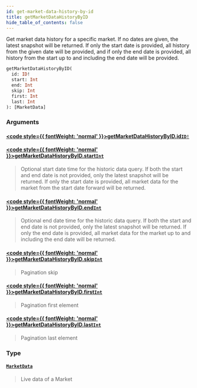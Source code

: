 ```yaml
---
id: get-market-data-history-by-id
title: getMarketDataHistoryByID
hide_table_of_contents: false
---
```








Get market data history for a specific market. If no dates are given, the latest snapshot will be returned. If only the start date is provided, all history from the given date will be provided, and if only the end date is provided, all history from the start up to and including the end date will be provided.

```graphql
getMarketDataHistoryByID(
  id: ID!
  start: Int
  end: Int
  skip: Int
  first: Int
  last: Int
): [MarketData]
```


### Arguments

#### [<code style={{ fontWeight: 'normal' }}>getMarketDataHistoryByID.<b>id</b></code>](#)<Bullet />[`ID!`](/docs/testnet/graphql/scalars/id) <Badge class="secondary" text="non-null"/> <Badge class="secondary" text="scalar"/>
> 
> 

#### [<code style={{ fontWeight: 'normal' }}>getMarketDataHistoryByID.<b>start</b></code>](#)<Bullet />[`Int`](/docs/testnet/graphql/scalars/int) <Badge class="secondary" text="scalar"/>
> Optional start date time for the historic data query.
If both the start and end date is not provided, only the latest snapshot will be returned.
If only the start date is provided, all market data for the market from the start date forward will be returned.
> 

#### [<code style={{ fontWeight: 'normal' }}>getMarketDataHistoryByID.<b>end</b></code>](#)<Bullet />[`Int`](/docs/testnet/graphql/scalars/int) <Badge class="secondary" text="scalar"/>
> Optional end date time for the historic data query.
If both the start and end date is not provided, only the latest snapshot will be returned.
If only the end date is provided, all market data for the market up to and including the end date will be returned.
> 

#### [<code style={{ fontWeight: 'normal' }}>getMarketDataHistoryByID.<b>skip</b></code>](#)<Bullet />[`Int`](/docs/testnet/graphql/scalars/int) <Badge class="secondary" text="scalar"/>
> Pagination skip
> 

#### [<code style={{ fontWeight: 'normal' }}>getMarketDataHistoryByID.<b>first</b></code>](#)<Bullet />[`Int`](/docs/testnet/graphql/scalars/int) <Badge class="secondary" text="scalar"/>
> Pagination first element
> 

#### [<code style={{ fontWeight: 'normal' }}>getMarketDataHistoryByID.<b>last</b></code>](#)<Bullet />[`Int`](/docs/testnet/graphql/scalars/int) <Badge class="secondary" text="scalar"/>
> Pagination last element
> 

### Type

#### [`MarketData`](/docs/testnet/graphql/objects/market-data) <Badge class="secondary" text="object"/>
> Live data of a Market
> 





